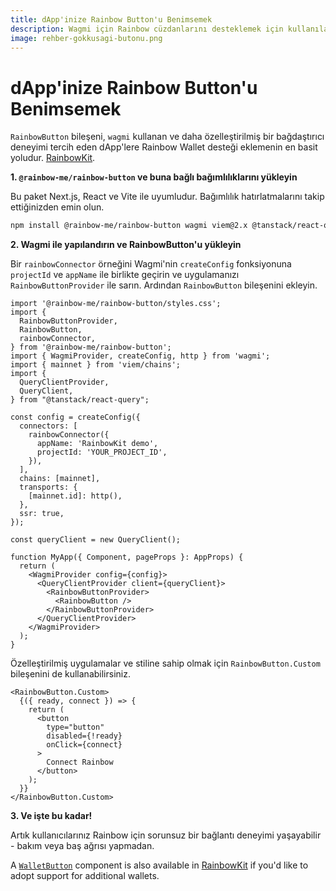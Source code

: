 ```yaml
---
title: dApp'inize Rainbow Button'u Benimsemek
description: Wagmi için Rainbow cüzdanlarını desteklemek için kullanılacak tak ve çalıştır bir kütüphane
image: rehber-gokkusagi-butonu.png
---
```


# dApp'inize Rainbow Button'u Benimsemek

`RainbowButton` bileşeni, `wagmi` kullanan ve daha özelleştirilmiş bir bağdaştırıcı deneyimi tercih eden dApp'lere Rainbow Wallet desteği eklemenin en basit yoludur. [RainbowKit](https://www.rainbowkit.com/docs/installation).

**1. `@rainbow-me/rainbow-button` ve buna bağlı bağımlılıklarını yükleyin**

Bu paket Next.js, React ve Vite ile uyumludur. Bağımlılık hatırlatmalarını takip ettiğinizden emin olun.

```bash
npm install @rainbow-me/rainbow-button wagmi viem@2.x @tanstack/react-query
```

**2. Wagmi ile yapılandırın ve RainbowButton'u yükleyin**

Bir `rainbowConnector` örneğini Wagmi'nin `createConfig` fonksiyonuna `projectId` ve `appName` ile birlikte geçirin ve uygulamanızı `RainbowButtonProvider` ile sarın. Ardından `RainbowButton` bileşenini ekleyin.

```tsx
import '@rainbow-me/rainbow-button/styles.css';
import {
  RainbowButtonProvider,
  RainbowButton,
  rainbowConnector,
} from '@rainbow-me/rainbow-button';
import { WagmiProvider, createConfig, http } from 'wagmi';
import { mainnet } from 'viem/chains';
import {
  QueryClientProvider,
  QueryClient,
} from "@tanstack/react-query";

const config = createConfig({
  connectors: [
    rainbowConnector({
      appName: 'RainbowKit demo',
      projectId: 'YOUR_PROJECT_ID',
    }),
  ],
  chains: [mainnet],
  transports: {
    [mainnet.id]: http(),
  },
  ssr: true,
});

const queryClient = new QueryClient();

function MyApp({ Component, pageProps }: AppProps) {
  return (
    <WagmiProvider config={config}>
      <QueryClientProvider client={queryClient}>
        <RainbowButtonProvider>
          <RainbowButton />
        </RainbowButtonProvider>
      </QueryClientProvider>
    </WagmiProvider>
  );
}
```

Özelleştirilmiş uygulamalar ve stiline sahip olmak için `RainbowButton.Custom` bileşenini de kullanabilirsiniz.

```tsx
<RainbowButton.Custom>
  {({ ready, connect }) => {
    return (
      <button
        type="button"
        disabled={!ready}
        onClick={connect}
      >
        Connect Rainbow
      </button>
    );
  }}
</RainbowButton.Custom>
```

**3. Ve işte bu kadar!**

Artık kullanıcılarınız Rainbow için sorunsuz bir bağlantı deneyimi yaşayabilir - bakım veya baş ağrısı yapmadan.

A [`WalletButton`](https://www.rainbowkit.com/docs/wallet-button) component is also available in [RainbowKit](https://www.rainbowkit.com/docs/installation) if you'd like to adopt support for additional wallets.
